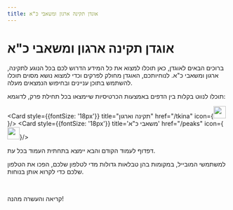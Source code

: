 ```yaml
---
title: אוגדן תקינה ארגון ומשאבי כ"א
---
```



# אוגדן תקינה ארגון ומשאבי כ"א


ברוכים הבאים לאוגדן, כאן תוכלו למצוא את כל המידע הדרוש לכם בכל הנוגע לתקינה, ארגון ומשאבי כ"א. לנוחיותכם, האוגדן מחולק לפרקים וכדי למצוא נושא מסוים תוכלו להשתמש בתוכן עניינים ובחיפוש הנמצאים מעלה.

תוכלו לנווט בקלות בין הדפים באמצעות הכרטיסיות שיימצאו בכל תחילת פרק, לדוגמא:

<Cards>

  <Card style={{fontSize: '18px'}} title="תקינה וארגון" href="/tkina" icon={<img src={hierarchal.src} width="28" height="28" />}/>
  <Card style={{fontSize: '18px'}} title='משאבי כ"א' href="/peaks" icon={<img src={asset.src} width="28" height="28" />}/>

</Cards>

<Callout type="info">
  <p>דפדוף לעמוד הקודם והבא יימצא בתחתית העמוד בכל עת.</p>
  <p>למשתמשי המובייל, במקומות בהן טבלאות גדולות מדי לטלפון שלכם, הפכו את הטלפון שלכם כדי לקרוא אותן בנוחות.</p>
</Callout>

<br/>
<p style={{'textAlign': 'center'}}>קריאה והעשרה מהנה!</p>